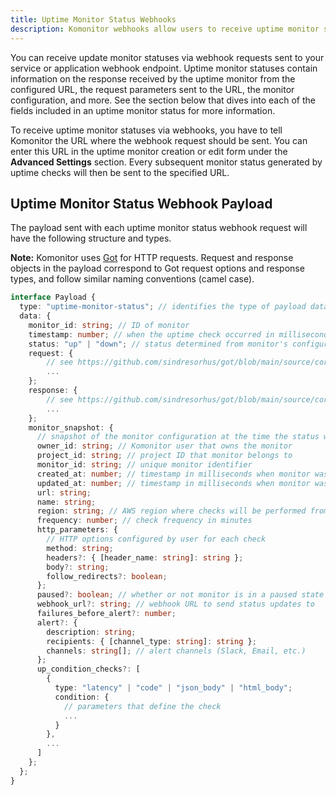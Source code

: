 ```yaml
---
title: Uptime Monitor Status Webhooks
description: Komonitor webhooks allow users to receive uptime monitor status updates via a webhook endpoint on their own applications and services.
---
```


You can receive update monitor statuses via webhook requests sent to your service or application webhook endpoint. Uptime monitor statuses contain
information on the response received by the uptime monitor from the configured URL, the request parameters sent to the URL, the monitor configuration, and more.
See the section below that dives into each of the fields included in an uptime monitor status for more information.

To receive uptime monitor statuses via webhooks, you have to tell Komonitor the URL where the webhook request should be sent. You can enter this URL in the uptime monitor
creation or edit form under the **Advanced Settings** section. Every subsequent monitor status generated by uptime checks will then be sent to the specified URL.

## Uptime Monitor Status Webhook Payload

The payload sent with each uptime monitor status webhook request will have the following structure and types.

**Note:** Komonitor uses [Got](https://github.com/sindresorhus/got) for HTTP requests.
Request and response objects in the payload correspond to Got request options and response types, and follow
similar naming conventions (camel case).

```typescript
interface Payload {
  type: "uptime-monitor-status"; // identifies the type of payload data
  data: {
    monitor_id: string; // ID of monitor
    timestamp: number; // when the uptime check occurred in milliseconds
    status: "up" | "down"; // status determined from monitor's configured condition checks
    request: {
        // see https://github.com/sindresorhus/got/blob/main/source/core/options.ts
        ...
    };
    response: {
        // see https://github.com/sindresorhus/got/blob/main/source/core/response.ts#L97
        ...
    };
    monitor_snapshot: {
      // snapshot of the monitor configuration at the time the status was created
      owner_id: string; // Komonitor user that owns the monitor
      project_id: string; // project ID that monitor belongs to
      monitor_id: string; // unique monitor identifier
      created_at: number; // timestamp in milliseconds when monitor was created
      updated_at: number; // timestamp in milliseconds when monitor was last updated
      url: string;
      name: string;
      region: string; // AWS region where checks will be performed from
      frequency: number; // check frequency in minutes
      http_parameters: {
        // HTTP options configured by user for each check
        method: string;
        headers?: { [header_name: string]: string };
        body?: string;
        follow_redirects?: boolean;
      };
      paused?: boolean; // whether or not monitor is in a paused state
      webhook_url?: string; // webhook URL to send status updates to
      failures_before_alert?: number;
      alert?: {
        description: string;
        recipients: { [channel_type: string]: string };
        channels: string[]; // alert channels (Slack, Email, etc.)
      };
      up_condition_checks?: [
        {
          type: "latency" | "code" | "json_body" | "html_body";
          condition: {
            // parameters that define the check
            ...
          }
        },
        ...
      ]
    };
  };
}
```
